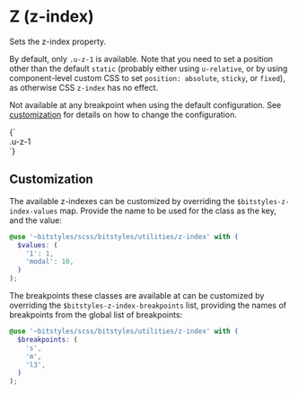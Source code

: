 
<Meta title="Utilities/z" />

# Z (z-index)

Sets the z-index property.

By default, only `.u-z-1` is available. Note that you need to set a position other than the default `static` (probably either using `u-relative`, or by using component-level custom CSS to set `position: absolute`, `sticky`, or `fixed`), as otherwise CSS `z-index` has no effect.

Not available at any breakpoint when using the default configuration. See [customization](#customization) for details on how to change the configuration.

<Canvas>
  <Story name="z">
    {`
      <div class="u-relative u-z-1">.u-z-1</div>
    `}
  </Story>
</Canvas>

## Customization

The available z-indexes can be customized by overriding the `$bitstyles-z-index-values` map. Provide the name to be used for the class as the key, and the value:

```scss
@use '~bitstyles/scss/bitstyles/utilities/z-index' with (
  $values: (
    '1': 1,
    'modal': 10,
  )
);
```

The breakpoints these classes are available at can be customized by overriding the `$bitstyles-z-index-breakpoints` list, providing the names of breakpoints from the global list of breakpoints:

```scss
@use '~bitstyles/scss/bitstyles/utilities/z-index' with (
  $breakpoints: (
    's',
    'm',
    'l3',
  )
);
```
